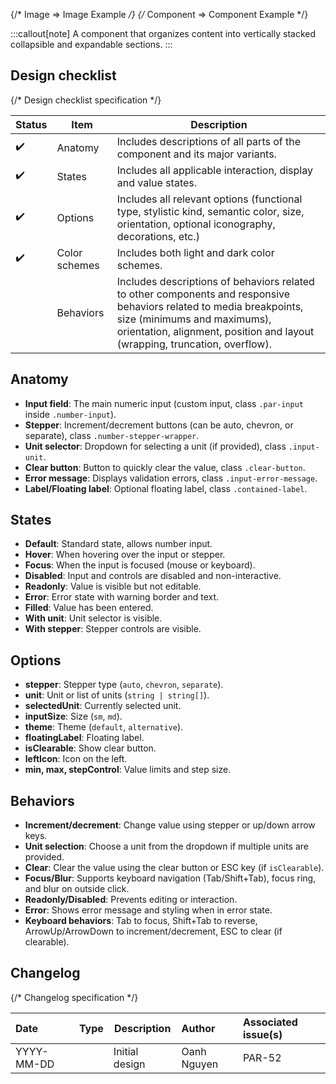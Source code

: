 
{/* Image => Image Example */}
{/* Component => Component Example */}

:::callout[note]
A component that organizes content into vertically stacked collapsible and expandable sections.
:::

## Design checklist <span id="design-checklist"></span>

{/* Design checklist specification */}

| Status | Item          | Description                                                                                                                                                                                                                       |
| ------ | ------------- | --------------------------------------------------------------------------------------------------------------------------------------------------------------------------------------------------------------------------------- |
| ✔️     | Anatomy       | Includes descriptions of all parts of the component and its major variants.                                                                                                                                                       |
| ✔️     | States        | Includes all applicable interaction, display and value states.                                                                                                                                                                    |
| ✔️     | Options       | Includes all relevant options (functional type, stylistic kind, semantic color, size, orientation, optional iconography, decorations, etc.)                                                                                       |
| ✔️     | Color schemes | Includes both light and dark color schemes.                                                                                                                                                                                       |
|        | Behaviors     | Includes descriptions of behaviors related to other components and responsive behaviors related to media breakpoints, size (minimums and maximums), orientation, alignment, position and layout (wrapping, truncation, overflow). |

## Anatomy <span id="anatomy"></span>

- **Input field**: The main numeric input (custom input, class `.par-input` inside `.number-input`).
- **Stepper**: Increment/decrement buttons (can be auto, chevron, or separate), class `.number-stepper-wrapper`.
- **Unit selector**: Dropdown for selecting a unit (if provided), class `.input-unit`.
- **Clear button**: Button to quickly clear the value, class `.clear-button`.
- **Error message**: Displays validation errors, class `.input-error-message`.
- **Label/Floating label**: Optional floating label, class `.contained-label`.

## States <span id="states"></span>

- **Default**: Standard state, allows number input.
- **Hover**: When hovering over the input or stepper.
- **Focus**: When the input is focused (mouse or keyboard).
- **Disabled**: Input and controls are disabled and non-interactive.
- **Readonly**: Value is visible but not editable.
- **Error**: Error state with warning border and text.
- **Filled**: Value has been entered.
- **With unit**: Unit selector is visible.
- **With stepper**: Stepper controls are visible.

## Options <span id="options"></span>

- **stepper**: Stepper type (`auto`, `chevron`, `separate`).
- **unit**: Unit or list of units (`string | string[]`).
- **selectedUnit**: Currently selected unit.
- **inputSize**: Size (`sm`, `md`).
- **theme**: Theme (`default`, `alternative`).
- **floatingLabel**: Floating label.
- **isClearable**: Show clear button.
- **leftIcon**: Icon on the left.
- **min, max, stepControl**: Value limits and step size.

## Behaviors <span id="behaviors"></span>

- **Increment/decrement**: Change value using stepper or up/down arrow keys.
- **Unit selection**: Choose a unit from the dropdown if multiple units are provided.
- **Clear**: Clear the value using the clear button or ESC key (if `isClearable`).
- **Focus/Blur**: Supports keyboard navigation (Tab/Shift+Tab), focus ring, and blur on outside click.
- **Readonly/Disabled**: Prevents editing or interaction.
- **Error**: Shows error message and styling when in error state.
- **Keyboard behaviors**: Tab to focus, Shift+Tab to reverse, ArrowUp/ArrowDown to increment/decrement, ESC to clear (if clearable).

## Changelog <span id="changelog"></span>

{/* Changelog specification */}

| Date       | Type                                                     | Description    | Author      | Associated issue(s) |
| :--------- | :------------------------------------------------------- | -------------- | :---------- | :------------------ |
| YYYY-MM-DD | <Badge size='sm' kind='glass' color='cyan' label="new"/> | Initial design | Oanh Nguyen | PAR-52              |
